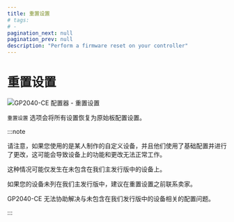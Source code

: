 ```yaml
---
title: 重置设置
# tags:
# -
pagination_next: null
pagination_prev: null
description: "Perform a firmware reset on your controller"
---
```


# 重置设置

![GP2040-CE 配置器 - 重置设置](../../assets/images/gpc-reset-settings.png)

`重置设置` 选项会将所有设置恢复为原始板配置设置。

:::note

请注意，如果您使用的是某人制作的自定义设备，并且他们使用了基础配置并进行了更改，这可能会导致设备上的功能和更改无法正常工作。

这种情况可能仅发生在未包含在我们主发行版中的设备上。

如果您的设备未列在我们主发行版中，建议在重置设置之前联系卖家。

GP2040-CE 无法协助解决与未包含在我们发行版中的设备相关的配置问题。

:::
